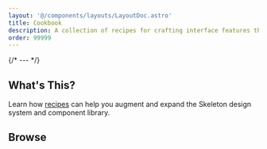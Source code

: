 ```yaml
---
layout: '@/components/layouts/LayoutDoc.astro'
title: Cookbook
description: A collection of recipes for crafting interface features that utilize Skeleton primitives.
order: 99999
---
```



{/* --- */}

## What's This?

Learn how [recipes](https://bigmedium.com/ideas/the-art-of-design-system-recipes.html) can help you augment and expand the Skeleton design system and component library.

## Browse

<TableCookbook />
